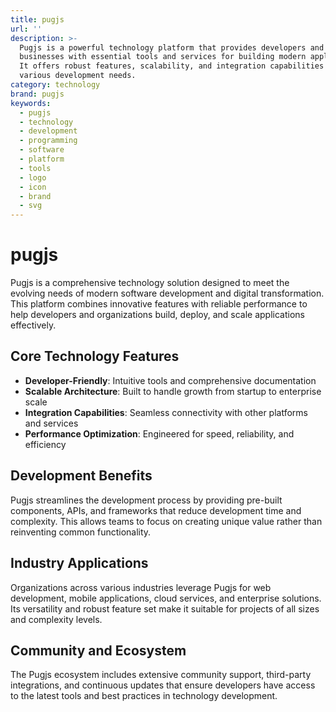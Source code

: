 ```yaml
---
title: pugjs
url: ''
description: >-
  Pugjs is a powerful technology platform that provides developers and
  businesses with essential tools and services for building modern applications.
  It offers robust features, scalability, and integration capabilities for
  various development needs.
category: technology
brand: pugjs
keywords:
  - pugjs
  - technology
  - development
  - programming
  - software
  - platform
  - tools
  - logo
  - icon
  - brand
  - svg
---
```


# pugjs

Pugjs is a comprehensive technology solution designed to meet the evolving needs of modern software development and digital transformation. This platform combines innovative features with reliable performance to help developers and organizations build, deploy, and scale applications effectively.

## Core Technology Features

- **Developer-Friendly**: Intuitive tools and comprehensive documentation
- **Scalable Architecture**: Built to handle growth from startup to enterprise scale
- **Integration Capabilities**: Seamless connectivity with other platforms and services
- **Performance Optimization**: Engineered for speed, reliability, and efficiency

## Development Benefits

Pugjs streamlines the development process by providing pre-built components, APIs, and frameworks that reduce development time and complexity. This allows teams to focus on creating unique value rather than reinventing common functionality.

## Industry Applications

Organizations across various industries leverage Pugjs for web development, mobile applications, cloud services, and enterprise solutions. Its versatility and robust feature set make it suitable for projects of all sizes and complexity levels.

## Community and Ecosystem

The Pugjs ecosystem includes extensive community support, third-party integrations, and continuous updates that ensure developers have access to the latest tools and best practices in technology development.
